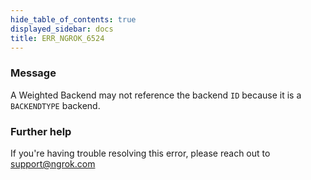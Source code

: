 ```yaml
---
hide_table_of_contents: true
displayed_sidebar: docs
title: ERR_NGROK_6524
---
```


### Message

A Weighted Backend may not reference the backend `ID` because it is a `BACKENDTYPE` backend.

### Further help

If you're having trouble resolving this error, please reach out to [support@ngrok.com](mailto:support@ngrok.com?subject=Help%20with%20ERR_NGROK_6524)
